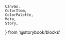     Canvas,
    ColorItem,
    ColorPalette,
    Meta,
    Story,
} from '@storybook/blocks'

<Meta title="Color/Shades primary" />

<ColorPalette>
    <ColorItem
        title="Shades primary"
        subtitle="Shades of primary color 190 to 100 default is 100"
        colors={{
            190: '#150003',
            180: '#2B0006',
            170: '#400008',
            160: '#56000B',
            150: '#6B000E',
            140: '#800011',
            130: '#960014',
            120: '#AB0016',
            110: '#C10019',
            100: '#D6001C',
        }}
    />
    <ColorItem
        title="Shades primary"
        subtitle="Shades of primary color 90 to 10"
        colors={{
            90: '#DA1A33',
            80: '#DE3349',
            70: '#E24D60',
            60: '#E66677',
            50: '#EB808E',
            40: '#EF99A4',
            30: '#F3B3BB',
            20: '#F7CCD2',
            10: '#FBE6E8',
        }}
    />
</ColorPalette>
